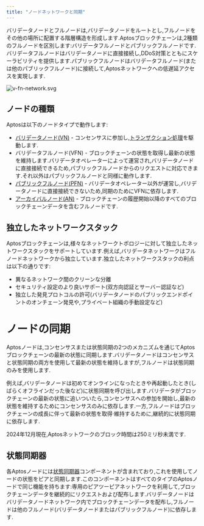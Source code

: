 ```yaml
---
title: "ノードネットワークと同期"
---
```






バリデータノードとフルノードは,バリデータノードをルートとし,フルノードをその他の場所に配置する階層構造を形成します.Aptosブロックチェーンは,2種類のフルノードを区別します:バリデータフルノードとパブリックフルノードです.バリデータフルノードはバリデータノードに直接接続し,DDoS対策とともにスケーラビリティを提供します.パブリックフルノードはバリデータフルノード(または他のパブリックフルノード)に接続して,Aptosネットワークへの低遅延アクセスを実現します.

![v-fn-network.svg](/images/v-fn-network.svg)

## ノードの種類

Aptosは以下のノードタイプで動作します:

- [バリデータノード(VN)](/ja/network/blockchain/validator-nodes) - コンセンサスに参加し,[トランザクション処理](/ja/network/blockchain/txns-states)を駆動します.
- バリデータフルノード(VFN) - ブロックチェーンの状態を取得し最新の状態を維持します.バリデータオペレーターによって運営され,バリデータノードに直接接続できるため,パブリックフルノードからのリクエストに対応できます.それ以外はパブリックフルノードと同様に動作します.
- [パブリックフルノード(PFN)](/ja/network/blockchain/fullnodes) - バリデータオペレーター以外が運営し,バリデータノードに直接接続できないため,同期のためにVFNに依存します.
- [アーカイバルノード(AN)](/ja/network/nodes/configure/state-sync.mdx#archival-pfns) - ブロックチェーンの履歴開始以降のすべてのブロックチェーンデータを含むフルノードです.

## 独立したネットワークスタック

Aptosブロックチェーンは,様々なネットワークトポロジーに対して独立したネットワークスタックをサポートしています.例えば,バリデータネットワークはフルノードネットワークから独立しています.独立したネットワークスタックの利点は以下の通りです:

- 異なるネットワーク間のクリーンな分離
- セキュリティ設定のより良いサポート(双方向認証とサーバー認証など)
- 独立した発見プロトコルの許可(バリデータノードのパブリックエンドポイントのオンチェーン発見や,プライベート組織の手動設定など)

# ノードの同期

Aptosノードは,コンセンサスまたは状態同期の2つのメカニズムを通じてAptosブロックチェーンの最新の状態に同期します.バリデータノードはコンセンサスと状態同期の両方を使用して最新の状態を維持しますが,フルノードは状態同期のみを使用します.

例えば,バリデータノードは初めてオンラインになったときや再起動したとき(しばらくオフラインだった後など)に状態同期を呼び出します.バリデータがブロックチェーンの最新の状態に追いついたら,コンセンサスへの参加を開始し,最新の状態を維持するためにコンセンサスのみに依存します.一方,フルノードはブロックチェーンの成長に伴って最新の状態を取得·維持するために,継続的に状態同期に依存します.

2024年12月現在,Aptosネットワークのブロック時間は250ミリ秒未満です.

## 状態同期器

各Aptosノードには[状態同期器](/ja/network/nodes/configure/state-sync)コンポーネントが含まれており,これを使用してノードの状態をピアと同期します.このコンポーネントはすべてのタイプのAptosノードで同じ機能を持ちます:専用のピアツーピアネットワークを利用して,ブロックチェーンデータを継続的にリクエストおよび配布します.バリデータノードはバリデータノードネットワーク内でブロックチェーンデータを配布し,フルノードは他のフルノード(バリデータノードまたはパブリックフルノード)に依存します.
